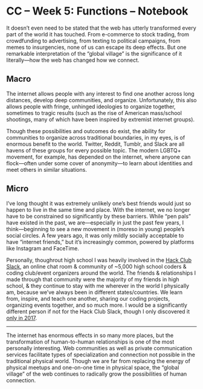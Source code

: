 # CC – Week 5: Functions – Notebook

It doesn’t even need to be stated that the web has utterly transformed every part of the world it has touched. From e-commerce to stock trading, from crowdfunding to advertising, from texting to political campaigns, from memes to insurgencies, none of us can escape its deep effects. But one remarkable interpretation of the “global village” is the significance of it literally—how the web has changed how we connect.

## Macro

The internet allows people with any interest to find one another across long distances, develop deep communities, and organize. Unfortunately, this also allows people with fringe, unhinged ideologies to organize together, sometimes to tragic results (such as the rise of American mass/school shootings, many of which have been inspired by extremist internet groups).

Though these possibilities and outcomes do exist, the ability for communities to organize across traditional boundaries, in my eyes, is of enormous benefit to the world. Twitter, Reddit, Tumblr, and Slack are all havens of these groups for every possible topic. The modern LGBTQ+ movement, for example, has depended on the internet, where anyone can flock—often under some cover of anonymity—to learn about identities and meet others in similar situations.

## Micro

I’ve long thought it was extremely unlikely one’s best friends would just so happen to live in the same time and place. With the internet, we no longer have to be constrained so significantly by these barriers. While “pen pals” have existed in the past, we are—especially in just the past few years, I think—beginning to see a new movement in (moreso in young) people’s social circles. A few years ago, it was only mildly socially acceptable to have “internet friends,” but it’s increasingly common, powered by platforms like Instagram and FaceTime.

Personally, thoughrout high school I was heavily involved in the [Hack Club Slack](https://hackclub.com/community/), an online chat room & community of ~5,000 high school coders & coding club/event organizers around the world. The friends & relationships I made through that community were the majority of my friends in high school, & they continue to stay with me wherever in the world I physically am, because we’ve always been in different states/countries. We learn from, inspire, and teach one another, sharing our coding projects, organizing events together, and so much more. I would be a significantly different person if not for the Hack Club Slack, though I only discovered it [only in 2017](https://lachlanjc.me/2017).

***

The internet has enormous effects in so many more places, but the transformation of human-to-human relationships is one of the most personally interesting. Web communities as well as private communication services facilitate types of specialization and connection not possible in the traditional physical world. Though we are far from replacing the energy of physical meetups and one-on-one time in physical space, the “global village” of the web continues to radically grow the possibilities of human connection.